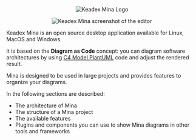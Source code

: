 
<p align="center" className="py-7">
  <Image src={minaLogo} alt="Keadex Mina Logo" width={350} />
</p>

<p align="center" className="mt-10 pb-7">
  <Image src={minaScreenshot} alt="Keadex Mina screenshot of the editor" width={600} className="border-solid border-dark-primary border" />
</p>

Keadex Mina is an open source desktop application available for Linux, MacOS and Windows.

It is based on the **Diagram as Code** concept: you can diagram software architectures by using [C4 Model PlantUML](https://github.com/plantuml-stdlib/C4-PlantUML) code and adjust the rendered result.

Mina is designed to be used in large projects and provides features to organize your diagrams.

In the following sections are described:
  - The architecture of Mina
  - The structure of a Mina project
  - The available features
  - Plugins and components you can use to show Mina diagrams in other tools and frameworks